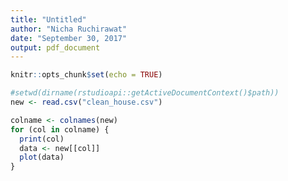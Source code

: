 ```yaml
---
title: "Untitled"
author: "Nicha Ruchirawat"
date: "September 30, 2017"
output: pdf_document
---
```


```r
knitr::opts_chunk$set(echo = TRUE)
```


```r
#setwd(dirname(rstudioapi::getActiveDocumentContext()$path))
new <- read.csv("clean_house.csv")
```


```r
colname <- colnames(new)
for (col in colname) {
  print(col)
  data <- new[[col]]
  plot(data)
}
```


